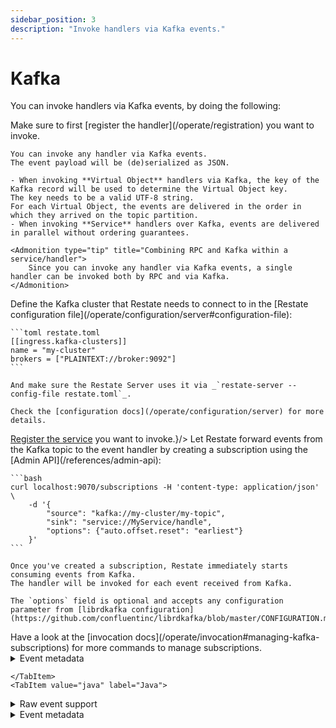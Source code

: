 ```yaml
---
sidebar_position: 3
description: "Invoke handlers via Kafka events."
---
```



# Kafka

You can invoke handlers via Kafka events, by doing the following:

<Admonition type="info">
    Make sure to first [register the handler](/operate/registration) you want to invoke.
</Admonition>

<SubtleStep stepLabel="1" title="Develop an event handler">

    You can invoke any handler via Kafka events.
    The event payload will be (de)serialized as JSON.

    - When invoking **Virtual Object** handlers via Kafka, the key of the Kafka record will be used to determine the Virtual Object key.
    The key needs to be a valid UTF-8 string.
    For each Virtual Object, the events are delivered in the order in which they arrived on the topic partition.
    - When invoking **Service** handlers over Kafka, events are delivered in parallel without ordering guarantees.

    <Admonition type="tip" title="Combining RPC and Kafka within a service/handler">
        Since you can invoke any handler via Kafka events, a single handler can be invoked both by RPC and via Kafka.
    </Admonition>

</SubtleStep>

<SubtleStep stepLabel="2" title="Configure Restate to connect to a Kafka cluster">
    Define the Kafka cluster that Restate needs to connect to in the [Restate configuration file](/operate/configuration/server#configuration-file):

    ```toml restate.toml
    [[ingress.kafka-clusters]]
    name = "my-cluster"
    brokers = ["PLAINTEXT://broker:9092"]
    ```

    And make sure the Restate Server uses it via _`restate-server --config-file restate.toml`_.

    Check the [configuration docs](/operate/configuration/server) for more details.
</SubtleStep>
<SubtleStep stepLabel="3" title={<span><a href={"/operate/registration"}>Register the service</a> you want to invoke.</span>}/>

<SubtleStep stepLabel="4" title="Subscribe the event handler to the Kafka topic">
    Let Restate forward events from the Kafka topic to the event handler by creating a subscription using the [Admin API](/references/admin-api):

    ```bash
    curl localhost:9070/subscriptions -H 'content-type: application/json' \
        -d '{
            "source": "kafka://my-cluster/my-topic",
            "sink": "service://MyService/handle",
            "options": {"auto.offset.reset": "earliest"}
        }'
    ```

    Once you've created a subscription, Restate immediately starts consuming events from Kafka.
    The handler will be invoked for each event received from Kafka.

    The `options` field is optional and accepts any configuration parameter from [librdkafka configuration](https://github.com/confluentinc/librdkafka/blob/master/CONFIGURATION.md).

</SubtleStep>

<Admonition type="info" title="Managing subscriptions">
    Have a look at the [invocation docs](/operate/invocation#managing-kafka-subscriptions) for more commands to manage subscriptions.
</Admonition>

<Tabs groupId="sdk" queryString>
    <TabItem value="ts" label="TypeScript">

<details className="grey-details">
    <summary>Event metadata</summary>

    Each event carries within the _`CODE_LOAD::ts/src/develop/kafka.ts#headers`_ map the following entries:

    * `restate.subscription.id`: The subscription identifier, as shown by the [Admin API](../../references/admin-api).
    * `kafka.offset`: The record offset.
    * `kafka.partition`: The record partition.
    * `kafka.timestamp`: The record timestamp.

</details>

    </TabItem>
    <TabItem value="java" label="Java">


<details className="grey-details">
    <summary>Raw event support</summary>

    If you use annotations for your services and handlers, the event payload will be (de)serialized as JSON.
    If you need to access the raw Kafka payload, you can do this by doing manual service definition.
</details>

<details className="grey-details">
    <summary>Event metadata</summary>

    Each event carries within the _`CODE_LOAD::java/src/main/java/develop/MyKafkaVirtualObject.java#headers`_ map the following entries:

    * `restate.subscription.id`: The subscription identifier, as shown by the [Admin API](../../references/admin-api).
    * `kafka.offset`: The record offset.
    * `kafka.partition`: The record partition.
    * `kafka.timestamp`: The record timestamp.

</details>

</TabItem>
    </Tabs>